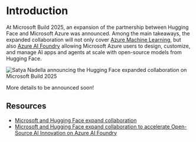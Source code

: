 # Introduction

At Microsoft Build 2025, an expansion of the partnership between Hugging Face and Microsoft Azure was announced. Among the main takeaways, the expanded collaboration will not only cover [Azure Machine Learning](https://azure.microsoft.com/en-us/products/machine-learning), but also [Azure AI Foundry](https://azure.microsoft.com/en-us/products/ai-foundry) allowing Microsoft Azure users to design, customize, and manage AI apps and agents at scale with open-source models from Hugging Face.

![Satya Nadella announcing the Hugging Face expanded collaboration on Microsoft Build 2025](https://huggingface.co/datasets/huggingface/documentation-images/resolve/main/microsoft-azure/microsoft-build-2025.png)

More details to be announced soon!

## Resources

- [Microsoft and Hugging Face expand collaboration](https://huggingface.co/blog/azure-ai-foundry)
- [Microsoft and Hugging Face expand collaboration to accelerate Open-Source AI Innovation on Azure AI Foundry](https://devblogs.microsoft.com/foundry/microsoft-and-hugging-face-expand-partnership-to-accelerate-open-source-ai-innovation-on-azure-ai-foundry/)

